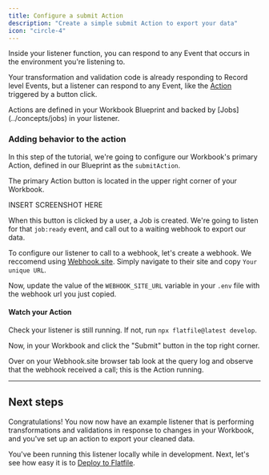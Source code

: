 ```yaml
---
title: Configure a submit Action
description: "Create a simple submit Action to export your data"
icon: "circle-4"
---
```


Inside your listener function, you can respond to any Event that occurs in the environment you're listening to.

Your transformation and validation code is already responding to Record level Events, but a listener can respond to any Event, like the [Action](../concepts/actions) triggered by a button click.

<Note>
  Actions are defined in your Workbook Blueprint and backed by
  [Jobs](../concepts/jobs) in your listener.
</Note>

### Adding behavior to the action

In this step of the tutorial, we're going to configure our Workbook's primary Action, defined in our Blueprint as the `submitAction`.

The primary Action button is located in the upper right corner of your Workbook.

INSERT SCREENSHOT HERE

When this button is clicked by a user, a Job is created. We're going to listen for that `job:ready` event,
and call out to a waiting webhook to export our data.

To configure our listener to call to a webhook, let's create a webhook. We reccomend using [Webhook.site](https://webhook.site). Simply navigate to their site and copy `Your unique URL`.

Now, update the value of the `WEBHOOK_SITE_URL` variable in your `.env` file with the webhook url you just copied.

<Snippet file="shared/workbook_submit_pt2.mdx" />

#### Watch your Action

Check your listener is still running. If not, run `npx flatfile@latest develop`.

Now, in your Workbook and click the "Submit" button in the top right corner.

Over on your Webhook.site browser tab look at the query log and observe that the webhook received a call; this is the Action running.

---

## Next steps

Congratulations! You now now have an example listener that is performing transformations and validations in response to changes in your Workbook, and you've set up an action to export your cleaned data.

You've been running this listener locally while in development. Next, let's see how easy it is to [Deploy to Flatfile](../quickstart/deploying).
